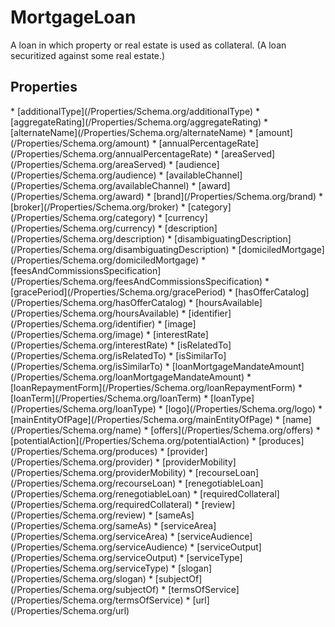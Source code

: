   
# MortgageLoan

A loan in which property or real estate is used as collateral. (A loan securitized against some real estate.)

## Properties

<Grid>
* [additionalType](/Properties/Schema.org/additionalType)
* [aggregateRating](/Properties/Schema.org/aggregateRating)
* [alternateName](/Properties/Schema.org/alternateName)
* [amount](/Properties/Schema.org/amount)
* [annualPercentageRate](/Properties/Schema.org/annualPercentageRate)
* [areaServed](/Properties/Schema.org/areaServed)
* [audience](/Properties/Schema.org/audience)
* [availableChannel](/Properties/Schema.org/availableChannel)
* [award](/Properties/Schema.org/award)
* [brand](/Properties/Schema.org/brand)
* [broker](/Properties/Schema.org/broker)
* [category](/Properties/Schema.org/category)
* [currency](/Properties/Schema.org/currency)
* [description](/Properties/Schema.org/description)
* [disambiguatingDescription](/Properties/Schema.org/disambiguatingDescription)
* [domiciledMortgage](/Properties/Schema.org/domiciledMortgage)
* [feesAndCommissionsSpecification](/Properties/Schema.org/feesAndCommissionsSpecification)
* [gracePeriod](/Properties/Schema.org/gracePeriod)
* [hasOfferCatalog](/Properties/Schema.org/hasOfferCatalog)
* [hoursAvailable](/Properties/Schema.org/hoursAvailable)
* [identifier](/Properties/Schema.org/identifier)
* [image](/Properties/Schema.org/image)
* [interestRate](/Properties/Schema.org/interestRate)
* [isRelatedTo](/Properties/Schema.org/isRelatedTo)
* [isSimilarTo](/Properties/Schema.org/isSimilarTo)
* [loanMortgageMandateAmount](/Properties/Schema.org/loanMortgageMandateAmount)
* [loanRepaymentForm](/Properties/Schema.org/loanRepaymentForm)
* [loanTerm](/Properties/Schema.org/loanTerm)
* [loanType](/Properties/Schema.org/loanType)
* [logo](/Properties/Schema.org/logo)
* [mainEntityOfPage](/Properties/Schema.org/mainEntityOfPage)
* [name](/Properties/Schema.org/name)
* [offers](/Properties/Schema.org/offers)
* [potentialAction](/Properties/Schema.org/potentialAction)
* [produces](/Properties/Schema.org/produces)
* [provider](/Properties/Schema.org/provider)
* [providerMobility](/Properties/Schema.org/providerMobility)
* [recourseLoan](/Properties/Schema.org/recourseLoan)
* [renegotiableLoan](/Properties/Schema.org/renegotiableLoan)
* [requiredCollateral](/Properties/Schema.org/requiredCollateral)
* [review](/Properties/Schema.org/review)
* [sameAs](/Properties/Schema.org/sameAs)
* [serviceArea](/Properties/Schema.org/serviceArea)
* [serviceAudience](/Properties/Schema.org/serviceAudience)
* [serviceOutput](/Properties/Schema.org/serviceOutput)
* [serviceType](/Properties/Schema.org/serviceType)
* [slogan](/Properties/Schema.org/slogan)
* [subjectOf](/Properties/Schema.org/subjectOf)
* [termsOfService](/Properties/Schema.org/termsOfService)
* [url](/Properties/Schema.org/url)
</Grid>

